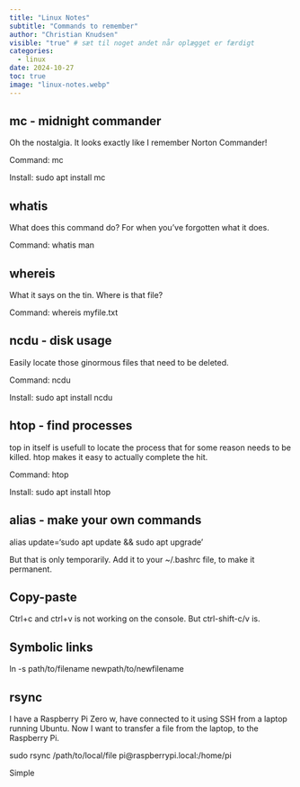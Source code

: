 ```yaml
---
title: "Linux Notes"
subtitle: "Commands to remember"
author: "Christian Knudsen"
visible: "true" # sæt til noget andet når oplægget er færdigt
categories:
  - linux
date: 2024-10-27
toc: true
image: "linux-notes.webp"
---
```


## mc - midnight commander
Oh the nostalgia. It looks exactly like I remember Norton Commander!

Command: mc

Install: sudo apt install mc

## whatis

What does this command do? For when you've forgotten what it does.

Command: whatis man



## whereis

What it says on the tin. Where is that file?

Command: whereis myfile.txt

## ncdu - disk usage

Easily locate those ginormous files that need to be deleted. 

Command: ncdu

Install: sudo apt install ncdu

## htop - find processes

top in itself is usefull to locate the process that for some reason
needs to be killed.
htop makes it easy to actually complete the hit.

Command: htop

Install: sudo apt install htop


## alias - make your own commands

alias update='sudo apt update && sudo apt upgrade'

But that is only temporarily. Add it to your ~/.bashrc file, to make it 
permanent.

## Copy-paste

Ctrl+c and ctrl+v is not working on the console. But ctrl-shift-c/v is.


## Symbolic links

ln -s path/to/filename newpath/to/newfilename

## rsync
I have a Raspberry Pi Zero w, have connected to it using SSH from a laptop running Ubuntu. Now I want to transfer a file from the laptop, to the Raspberry Pi.

sudo rsync /path/to/local/file pi@raspberrypi.local:/home/pi

Simple
